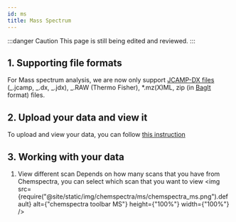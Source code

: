 ```yaml
---
id: ms
title: Mass Spectrum
---
```


:::danger Caution
This page is still being edited and reviewed.
:::

## 1. Supporting file formats

For Mass spectrum analysis, we are now only support [JCAMP-DX files](https://iupac.org/what-we-do/digital-standards/jcamp-dx/) (_.jcamp, _.dx, _.jdx), _.RAW (Thermo Fisher), \*.mz(X)ML, zip (in [BagIt](https://en.wikipedia.org/wiki/BagIt) format) files.

## 2. Upload your data and view it

To upload and view your data, you can follow [this instruction](../chemspectra#2-analysing-data-in-chemotion-eln)

## 3. Working with your data

1. View different scan
   Depends on how many scans that you have from Chemspectra, you can select which scan that you want to view
   <img
     src={require("@site/static/img/chemspectra/ms/chemspectra_ms.png").default}
     alt={"chemspectra toolbar MS"}
     height={"100%"}
     width={"100%"}
   />
